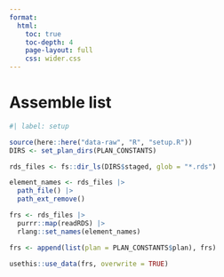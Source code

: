 ```yaml
---
format:
  html:
    toc: true
    toc-depth: 4
    page-layout: full
    css: wider.css
---
```


# Assemble list

```r
#| label: setup

source(here::here("data-raw", "R", "setup.R"))
DIRS <- set_plan_dirs(PLAN_CONSTANTS)

```


```r

rds_files <- fs::dir_ls(DIRS$staged, glob = "*.rds")

element_names <- rds_files |>
  path_file() |>
  path_ext_remove()

frs <- rds_files |>
  purrr::map(readRDS) |>
  rlang::set_names(element_names)

frs <- append(list(plan = PLAN_CONSTANTS$plan), frs) 

usethis::use_data(frs, overwrite = TRUE)

```

